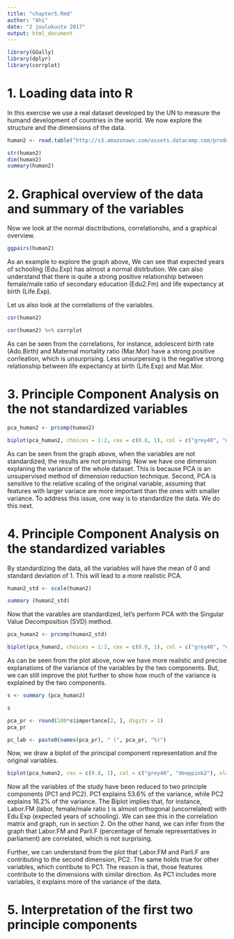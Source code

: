 ```yaml
---
title: "chapter5.Rmd"
author: "Ahi"
date: "2 joulukuuta 2017"
output: html_document
---
```


```r
library(GGally)
library(dplyr)
library(corrplot)
```

# 1. Loading data into R

In this exercise we use a real dataset developed by the UN to measure the humand development of countries in the world. 
We now explore the structure and the dimensions of the data.

```r
human2 <- read.table("http://s3.amazonaws.com/assets.datacamp.com/production/course_2218/datasets/human2.txt", sep  =",", header = T)

str(human2)
dim(human2)
summary(human2)
```

# 2. Graphical overview of the data and summary of the variables

Now we look at the normal disctributions, correlationshs, and a graphical overview.  
```r
ggpairs(human2)
```
As an example to explore the graph above, We can see that expected years of schooling (Edu.Exp) has almost a normal distrbution. We can also understand that there is quite a strong positive relationship between female/male ratio of secondary education (Edu2.Fm) and life expectancy at birth (Life.Exp).  

Let us also look at the correlations of the variables.
```r
cor(human2)
```

```r
cor(human2) %>% corrplot
```

As can be seen from the correlations, for instance, adolescent birth rate (Ado.Birth) and Maternal mortality ratio (Mar.Mor) have a strong positive corrleation, which is unsurprising. Less unsurpersing is the negative strong relationship between life expectancy at birth (Life.Exp) and Mat.Mor.

# 3. Principle Component Analysis on the not standardized variables
```r
pca_human2 <- prcomp(human2)

biplot(pca_human2, choices = 1:2, cex = c(0.8, 1), col = c("grey40", "deeppink2"))

```

As can be seen from the graph above, when the variables are not standardized, the results are not promising. Now we have one dimension explaning the variance of the whole dataset. This is because PCA is an unsupervised method of dimension reduction technique. Second, PCA is sensitive to the relative scaling of the original variable, assuming that features with larger variace are more important than the ones with smaller variance. To address this issue, one way is to standardize the data. We do this next.  

# 4. Principle Component Analysis on the standardized variables
By standardizing the data, all the variables will have the mean of 0 and standard deviation of 1. This will lead to a more realistic PCA. 
  
```r
human2_std <- scale(human2)

summary (human2_std)

```

Now that the varables are standardized, let's perform PCA with the Singular Value Decomposition (SVD) method. 
```r
pca_human2 <- prcomp(human2_std)

biplot(pca_human2, choices = 1:2, cex = c(0.8, 1), col = c("grey40", "deeppink2"))
```
As can be seen from the plot above, now we have more realistic and precise explanations of the variance of the variables by the two components. But, we can still improve the plot further to show how much of the variance is explained by the two components. 

```r
s <- summary (pca_human2)

s
```

```r
pca_pr <- round(100*s$importance[2, ], digits = 1)
pca_pr
```

```r
pc_lab <- paste0(names(pca_pr), " (", pca_pr, "%)")
```

Now, we draw a biplot of the principal component representation and the original variables.
```r
biplot(pca_human2, cex = c(0.8, 1), col = c("grey40", "deeppink2"), xlab = pc_lab[1], ylab = pc_lab[2])
```

Now all the variables of the study have been reduced to two principle components (PC1 and PC2). PC1 explains 53.6% of the variance, while PC2 explains 16.2% of the variance. The Biplot implies that, for instance, Labor.FM (labor, female/male ratio ) is almost orthogonal (uncorrelated) with Edu.Exp (expected years of schooling). We can see this in the correlation matrix and graph, run in section 2. On the other hand, we can infer from the graph that Labor.FM and Parli.F (percentage of female representatives in parliament) are correlated, which is not surprising. 

Further, we can understand from the plot that Labor.FM and Parli.F are contributing to the second dimension, PC2. The same holds true for other variables, which contibute to PC1. The reason is that, those features contribute to the dimensions with similar direction. As PC1 includes more variables, it explains more of the variance of the data.

# 5. Interpretation of the first two principle components


